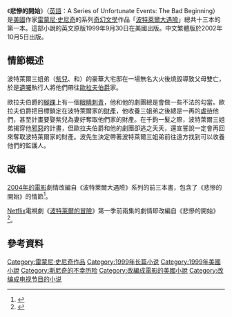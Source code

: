 {{Infobox book
| name          = 悲慘的開始
| translator    = 
| image         = 
| caption       =
| author        = [[雷蒙尼·史尼奇|雷蒙尼·史尼奇]] （[[丹尼爾·韓德勒|丹尼爾·韓德勒]]）
| illustrator   = {{le|布萊特·赫奎斯特|Brett Helquist}}
| cover_artist  = 布萊特·赫奎斯特
| country       = [[美國|美國]]
| language      = [[英語|英語]]
| series        = [[波特萊爾大遇險|波特萊爾大遇險]]
| genre         = [[哥特小說|哥特小說]]<br>[[蒸氣朋克|蒸氣朋克]]<br>[[神秘小說|神秘小說]]
| publisher     = [[哈珀柯林斯|哈珀柯林斯]]
| release_date  = 1999年9月30日
| media_type    = 
| pages         = 162
| isbn          = 0-06-440766-7
| dewey= [[Fiction|Fic]] 21
| congress= PZ7.S6795 Bad 1999
| oclc= 41070636
| followed_by   = 《[[可怕的爬蟲屋|可怕的爬蟲屋]]》
}}
《'''悲慘的開始'''》（[[英語|英語]]：A Series of Unfortunate Events: The Bad Beginning）是[[美國|美國]]作家[[雷蒙尼·史尼奇|雷蒙尼·史尼奇]]的系列[[奇幻文學|奇幻文學]]作品「[[波特萊爾大遇險|波特萊爾大遇險]]」總共十三本的第一本。這部小說的英文原版1999年9月30日在美國出版。中文繁體版於2002年10月5日出版。

== 情節概述 ==
波特萊爾三姐弟（[[紫兒·波特萊爾|紫兒]]、{{link-fr|克勞斯·波特萊爾|Klaus Baudelaire|克勞斯}}和{{link-fr|桑妮·波特萊爾|Prunille Baudelaire|桑妮}}）的豪華大宅邸在一場無名大火後燒毀導致父母雙亡，於是[[遺囑|遺囑]]執行人{{link-fr|亞瑟·波|Arthur Poe|波先生}}將他們帶往[[歐拉夫伯爵|歐拉夫伯爵]]家。

歐拉夫伯爵的[[腳踝|腳踝]]上有一個[[眼睛|眼睛]][[刺青|刺青]]，他和他的劇團總是會做一些不法的勾當。歐拉夫伯爵把目標鎖定在波特萊爾家的[[財產|財產]]，他收養三姐弟之後總是一再的[[虐待|虐待]]他們，甚至計畫要娶紫兒為妻好奪取他們家的財產。在千鈞一髮之際，波特萊爾三姐弟揭穿他[[邪惡|邪惡]]的計畫，但歐拉夫伯爵和他的劇團卻逃之夭夭，還宣誓說一定會再回來奪取波特萊爾家的財產。波先生決定帶著波特萊爾三姐弟前往遠方找到可以收養他們的監護人。

==改編==
[[雷蒙·斯尼奇的不幸历险|2004年的電影]]劇情改編自《波特萊爾大遇險》系列的前三本書，包含了《悲慘的開始》的情節<ref>{{Cite web|url=http://www.ign.com/articles/2004/11/23/set-visit-lemony-snickets-a-series-of-unfortunate-events|title=Set Visit: Lemony Snicket's A Series of Unfortunate Events|accessdate=2018-08-31|date=2004-11-22|last=Otto|first=Jeff|work=IGN|language=en-US|archive-date=2018-12-06|archive-url=https://web.archive.org/web/20181206145734/https://www.ign.com/articles/2004/11/23/set-visit-lemony-snickets-a-series-of-unfortunate-events|dead-url=no}}</ref>。

[[Netflix|Netflix]]電視劇《[[波特萊爾的冒險_(電視劇)|波特萊爾的冒險]]》第一季前兩集的劇情即改編自《悲慘的開始》<ref>{{Cite news|url=https://ew.com/recap/a-series-of-unfortunate-events-series-premiere/|title='A Series of Unfortunate Events' Recap: Meet the Baudelaire Orphans|author=|date=2017-01-13|newspaper=EW.com|accessdate=2018-08-31|language=en|archive-date=2021-02-11|archive-url=https://web.archive.org/web/20210211173428/https://ew.com/recap/a-series-of-unfortunate-events-series-premiere/|dead-url=no}}</ref>。

==參考資料==
{{Reflist}}

{{斯尼奇的不幸历险}}
{{DEFAULTSORT:Bad Beginning, The}}
[[Category:雷蒙尼·史尼奇作品|Category:雷蒙尼·史尼奇作品]]
[[Category:1999年长篇小说|Category:1999年长篇小说]]
[[Category:1999年美國小說|Category:1999年美國小說]]
[[Category:斯尼奇的不幸历险|Category:斯尼奇的不幸历险]]
[[Category:改編成電影的美國小說|Category:改編成電影的美國小說]]
[[Category:改编成电视节目的小说|Category:改编成电视节目的小说]]